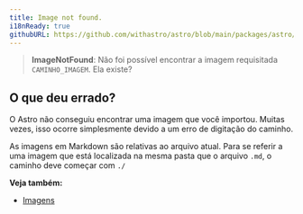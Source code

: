 ```yaml
---
title: Image not found.
i18nReady: true
githubURL: https://github.com/withastro/astro/blob/main/packages/astro/src/core/errors/errors-data.ts
---
```

> **ImageNotFound**: Não foi possível encontrar a imagem requisitada `CAMINHO_IMAGEM`. Ela existe?

## O que deu errado?
O Astro não conseguiu encontrar uma imagem que você importou. Muitas vezes, isso ocorre simplesmente devido a um erro de digitação do caminho.

As imagens em Markdown são relativas ao arquivo atual. Para se referir a uma imagem que está localizada na mesma pasta que o arquivo `.md`, o caminho deve começar com `./`

**Veja também:**
-  [Imagens](/pt-br/guides/images/)
